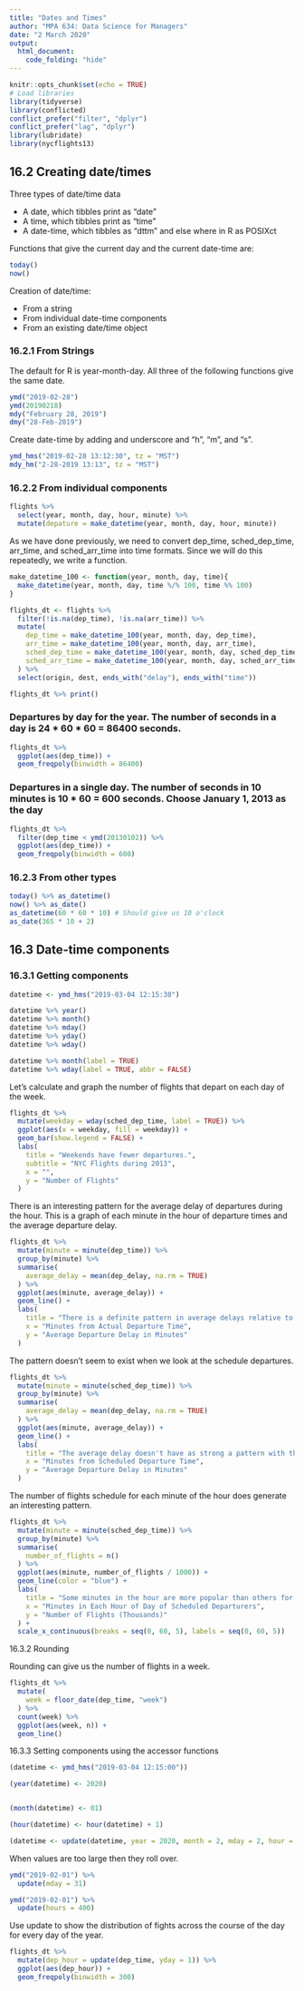 ```yaml
---
title: "Dates and Times"
author: "MPA 634: Data Science for Managers"
date: "2 March 2020"
output:
  html_document:
    code_folding: "hide"
---
```


```r
knitr::opts_chunk$set(echo = TRUE)
# Load libraries
library(tidyverse)
library(conflicted)
conflict_prefer("filter", "dplyr")
conflict_prefer("lag", "dplyr")
library(lubridate)
library(nycflights13)
```

## 16.2 Creating date/times  

Three types of date/time data  

*  A date, which tibbles print as "date"
*  A time, which tibbles print as "time"
*  A date-time, which tibbles as "dttm" and else where in R as POSIXct 

Functions that give the current day and the current date-time are:

```r
today()
now()
```  

Creation of date/time:  

*  From a string
*  From individual date-time components
*  From an existing date/time object  

### 16.2.1 From Strings

The default for R is year-month-day. All three of the following functions give the same date.  

```r
ymd("2019-02-28")
ymd(20190218)
mdy("February 28, 2019")
dmy("28-Feb-2019")
```  

Create date-time by adding and underscore and "h", "m", and "s".  

```r
ymd_hms("2019-02-28 13:12:30", tz = "MST")
mdy_hm("2-28-2019 13:13", tz = "MST")
```

### 16.2.2 From individual components  

```r
flights %>% 
  select(year, month, day, hour, minute) %>% 
  mutate(depature = make_datetime(year, month, day, hour, minute))
```  

As we have done previously, we need to convert dep_time, sched_dep_time, arr_time, and sched_arr_time into time formats. Since we will do this repeatedly, we write a function.  

```r
make_datetime_100 <- function(year, month, day, time){
  make_datetime(year, month, day, time %/% 100, time %% 100)
}

flights_dt <- flights %>%
  filter(!is.na(dep_time), !is.na(arr_time)) %>% 
  mutate(
    dep_time = make_datetime_100(year, month, day, dep_time),
    arr_time = make_datetime_100(year, month, day, arr_time),
    sched_dep_time = make_datetime_100(year, month, day, sched_dep_time),
    sched_arr_time = make_datetime_100(year, month, day, sched_arr_time)
  ) %>% 
  select(origin, dest, ends_with("delay"), ends_with("time"))

flights_dt %>% print()
```

### Departures by day for the year. The number of seconds in a day is 24 * 60 * 60 = 86400 seconds. 

```r
flights_dt %>% 
  ggplot(aes(dep_time)) +
  geom_freqpoly(binwidth = 86400)
```  

### Departures in a single day. The number of seconds in 10 minutes is 10 * 60 = 600 seconds. Choose January 1, 2013 as the day

```r
flights_dt %>% 
  filter(dep_time < ymd(20130102)) %>% 
  ggplot(aes(dep_time)) +
  geom_freqpoly(binwidth = 600)
```  

### 16.2.3 From other types  

```r
today() %>% as_datetime()
now() %>% as_date()
as_datetime(60 * 60 * 10) # Should give us 10 o'clock
as_date(365 * 10 + 2)
```

## 16.3 Date-time components  

### 16.3.1 Getting components

```r
datetime <- ymd_hms("2019-03-04 12:15:30")

datetime %>% year()
datetime %>% month()
datetime %>% mday()
datetime %>% yday()
datetime %>% wday()

datetime %>% month(label = TRUE)
datetime %>% wday(label = TRUE, abbr = FALSE)
```  

Let's calculate and graph the number of flights that depart on each day of the week.  

```r
flights_dt %>% 
  mutate(weekday = wday(sched_dep_time, label = TRUE)) %>% 
  ggplot(aes(x = weekday, fill = weekday)) +
  geom_bar(show.legend = FALSE) +
  labs(
    title = "Weekends have fewer departures.",
    subtitle = "NYC Flights during 2013",
    x = "",
    y = "Number of Flights"
  )
```  

There is an interesting pattern for the average delay of departures during the hour. This is a graph of each minute in the hour of departure times and the average departure delay. 

```r
flights_dt %>% 
  mutate(minute = minute(dep_time)) %>% 
  group_by(minute) %>% 
  summarise(
    average_delay = mean(dep_delay, na.rm = TRUE)
  ) %>% 
  ggplot(aes(minute, average_delay)) +
  geom_line() +
  labs(
    title = "There is a definite pattern in average delays relative to the hour of the day.",
    x = "Minutes from Actual Departure Time",
    y = "Average Departure Delay in Minutes"
  )
```  

The pattern doesn't seem to exist when we look at the schedule departures.  

```r
flights_dt %>% 
  mutate(minute = minute(sched_dep_time)) %>% 
  group_by(minute) %>% 
  summarise(
    average_delay = mean(dep_delay, na.rm = TRUE)
  ) %>% 
  ggplot(aes(minute, average_delay)) +
  geom_line() +
  labs(
    title = "The average delay doesn't have as strong a pattern with the hour of the day.",
    x = "Minutes from Scheduled Departure Time",
    y = "Average Departure Delay in Minutes"
  )
```  

The number of flights schedule for each minute of the hour does generate an interesting pattern.

```r
flights_dt %>% 
  mutate(minute = minute(sched_dep_time)) %>% 
  group_by(minute) %>% 
  summarise(
    number_of_flights = n()
  ) %>% 
  ggplot(aes(minute, number_of_flights / 1000)) +
  geom_line(color = "blue") +
  labs(
    title = "Some minutes in the hour are more popular than others for scheduled departures.",
    x = "Minutes in Each Hour of Day of Scheduled Departurers",
    y = "Number of Flights (Thousands)"
  ) +
  scale_x_continuous(breaks = seq(0, 60, 5), labels = seq(0, 60, 5))
```  

16.3.2 Rounding  

Rounding can give us the number of flights in a week.  

```r
flights_dt %>%
  mutate(
    week = floor_date(dep_time, "week")
  ) %>% 
  count(week) %>% 
  ggplot(aes(week, n)) +
  geom_line()
```

16.3.3 Setting components using the accessor functions

```r
(datetime <- ymd_hms("2019-03-04 12:15:00"))

(year(datetime) <- 2020)


(month(datetime) <- 01)

(hour(datetime) <- hour(datetime) + 1)

(datetime <- update(datetime, year = 2020, month = 2, mday = 2, hour = 2))
```
When values are too large then they roll over.  

```r
ymd("2019-02-01") %>% 
  update(mday = 31)

ymd("2019-02-01") %>% 
  update(hours = 400)
```  

Use update to show the distribution of fights across the course of the day for every day of the year.

```r
flights_dt %>% 
  mutate(dep_hour = update(dep_time, yday = 1)) %>% 
  ggplot(aes(dep_hour)) +
  geom_freqpoly(binwidth = 300)
```  

